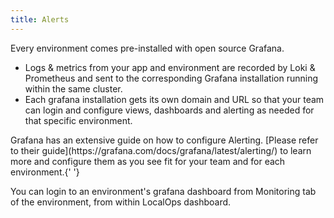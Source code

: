 ```yaml
---
title: Alerts
---
```


Every environment comes pre-installed with open source Grafana.

- Logs & metrics from your app and environment are recorded by Loki & Prometheus and sent to the corresponding
  Grafana installation running within the same cluster.
- Each grafana installation gets its own domain and URL so that your team can login and configure views, dashboards and
  alerting as needed for that specific environment.

<Info>
  Grafana has an extensive guide on how to configure Alerting. [Please refer to their
  guide](https://grafana.com/docs/grafana/latest/alerting/) to learn more and configure them as you see fit for your
  team and for each environment.{' '}
</Info>

You can login to an environment's grafana dashboard from Monitoring tab of the environment, from within LocalOps
dashboard.
